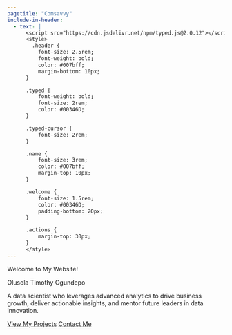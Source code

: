 ```yaml
---
pagetitle: "Comsavvy"
include-in-header:
  - text: |
      <script src="https://cdn.jsdelivr.net/npm/typed.js@2.0.12"></script>
      <style>
        .header {
          font-size: 2.5rem;
          font-weight: bold;
          color: #007bff;
          margin-bottom: 10px;
      }

      .typed {
          font-weight: bold;
          font-size: 2rem;
          color: #00346D;
      }

      .typed-cursor {
          font-size: 2rem;
      }

      .name {
          font-size: 3rem;
          color: #007bff;
          margin-top: 10px;
      }

      .welcome {
          font-size: 1.5rem;
          color: #00346D;
          padding-bottom: 20px;
      }

      .actions {
          margin-top: 30px;
      }
      </style>
---
```


:::: {#homepage}

[Welcome to My Website!]{.header}

[]{.typed}

[Olusola Timothy Ogundepo]{.name}

:::{.welcome}
A data scientist who leverages advanced analytics to drive business growth, deliver actionable insights, and mentor future leaders in data innovation.
:::
  
:::{.action}
  [View My Projects](projects.qmd){.button}
  [Contact Me](about.qmd){.button}
:::
::::

<script>
  document.addEventListener("DOMContentLoaded", function() {
    var options = {
      strings: ["I am a Data Scientist.", "I am a Data Analyst.", "IT Automation Expert.", "A Power BI Expert.", "A Python Instructor.", "A Freelancer."],
      typeSpeed: 70,
      backSpeed: 50,
      startDelay: 1000,
      loop: true
    };

    new Typed(".typed", options);
  });
</script>
